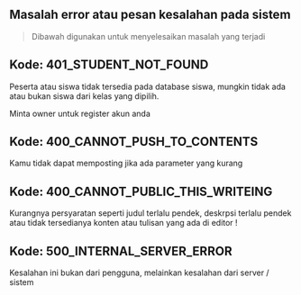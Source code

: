 ## Masalah error atau pesan kesalahan pada sistem

> Dibawah digunakan untuk menyelesaikan masalah yang terjadi

## Kode: 401_STUDENT_NOT_FOUND

Peserta atau siswa tidak tersedia pada database siswa, mungkin tidak ada atau bukan siswa dari kelas yang dipilih.

Minta owner untuk register akun anda

## Kode: 400_CANNOT_PUSH_TO_CONTENTS

Kamu tidak dapat memposting jika ada parameter yang kurang

## Kode: 400_CANNOT_PUBLIC_THIS_WRITEING

Kurangnya persyaratan seperti judul terlalu pendek, deskrpsi terlalu pendek atau tidak tersedianya konten atau tulisan yang ada di editor !

## Kode: 500_INTERNAL_SERVER_ERROR

Kesalahan ini bukan dari pengguna, melainkan kesalahan dari server / sistem
